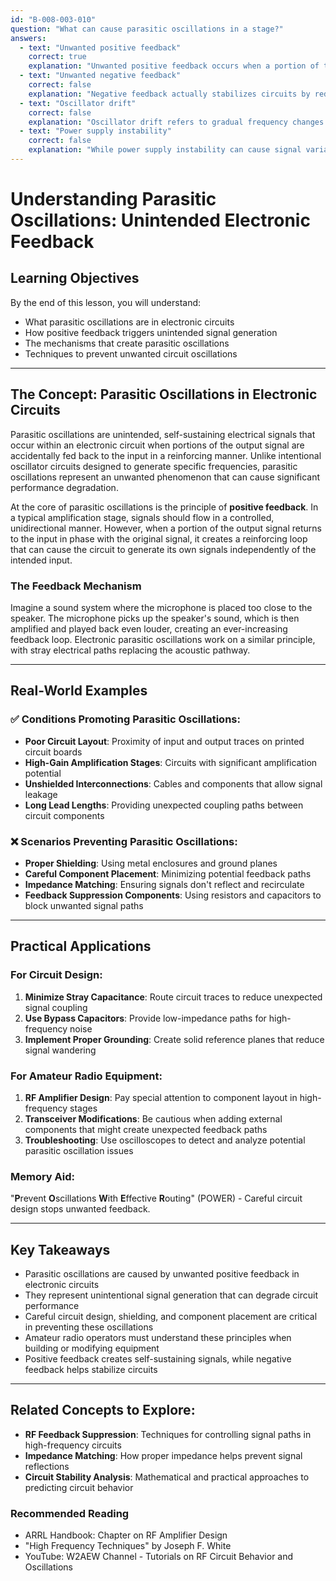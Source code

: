 ```yaml
---
id: "B-008-003-010"
question: "What can cause parasitic oscillations in a stage?"
answers:
  - text: "Unwanted positive feedback"
    correct: true
    explanation: "Unwanted positive feedback occurs when a portion of the output signal is fed back to the input in phase with the original signal, causing unintended amplification and potential self-sustaining oscillation. In electronic circuits, this can happen through stray capacitance, unwanted coupling between components, or poor circuit layout that allows signals to leak back into earlier stages of amplification."
  - text: "Unwanted negative feedback"
    correct: false
    explanation: "Negative feedback actually stabilizes circuits by reducing gain and minimizing distortion. It typically helps prevent oscillations by damping unwanted signal variations, unlike positive feedback which can cause uncontrolled signal generation and circuit instability."
  - text: "Oscillator drift"
    correct: false
    explanation: "Oscillator drift refers to gradual frequency changes in an intentional oscillator circuit due to temperature or component variations. While this can affect circuit performance, it doesn't directly cause parasitic oscillations, which are unintended signal generations in amplification stages."
  - text: "Power supply instability"
    correct: false
    explanation: "While power supply instability can cause signal variations and noise, it doesn't directly create parasitic oscillations. Parasitic oscillations are specifically about signal feedback and circuit interactions, not power supply fluctuations."
---
```


# Understanding Parasitic Oscillations: Unintended Electronic Feedback

## Learning Objectives
By the end of this lesson, you will understand:
- What parasitic oscillations are in electronic circuits
- How positive feedback triggers unintended signal generation
- The mechanisms that create parasitic oscillations
- Techniques to prevent unwanted circuit oscillations

---

## The Concept: Parasitic Oscillations in Electronic Circuits

Parasitic oscillations are unintended, self-sustaining electrical signals that occur within an electronic circuit when portions of the output signal are accidentally fed back to the input in a reinforcing manner. Unlike intentional oscillator circuits designed to generate specific frequencies, parasitic oscillations represent an unwanted phenomenon that can cause significant performance degradation.

At the core of parasitic oscillations is the principle of **positive feedback**. In a typical amplification stage, signals should flow in a controlled, unidirectional manner. However, when a portion of the output signal returns to the input in phase with the original signal, it creates a reinforcing loop that can cause the circuit to generate its own signals independently of the intended input.

### The Feedback Mechanism

Imagine a sound system where the microphone is placed too close to the speaker. The microphone picks up the speaker's sound, which is then amplified and played back even louder, creating an ever-increasing feedback loop. Electronic parasitic oscillations work on a similar principle, with stray electrical paths replacing the acoustic pathway.

---

## Real-World Examples

### ✅ Conditions Promoting Parasitic Oscillations:
- **Poor Circuit Layout**: Proximity of input and output traces on printed circuit boards
- **High-Gain Amplification Stages**: Circuits with significant amplification potential
- **Unshielded Interconnections**: Cables and components that allow signal leakage
- **Long Lead Lengths**: Providing unexpected coupling paths between circuit components

### ❌ Scenarios Preventing Parasitic Oscillations:
- **Proper Shielding**: Using metal enclosures and ground planes
- **Careful Component Placement**: Minimizing potential feedback paths
- **Impedance Matching**: Ensuring signals don't reflect and recirculate
- **Feedback Suppression Components**: Using resistors and capacitors to block unwanted signal paths

---

## Practical Applications

### For Circuit Design:
1. **Minimize Stray Capacitance**: Route circuit traces to reduce unexpected signal coupling
2. **Use Bypass Capacitors**: Provide low-impedance paths for high-frequency noise
3. **Implement Proper Grounding**: Create solid reference planes that reduce signal wandering

### For Amateur Radio Equipment:
1. **RF Amplifier Design**: Pay special attention to component layout in high-frequency stages
2. **Transceiver Modifications**: Be cautious when adding external components that might create unexpected feedback paths
3. **Troubleshooting**: Use oscilloscopes to detect and analyze potential parasitic oscillation issues

### Memory Aid:
"**P**revent **O**scillations **W**ith **E**ffective **R**outing" (POWER) - Careful circuit design stops unwanted feedback.

---

## Key Takeaways

- Parasitic oscillations are caused by unwanted positive feedback in electronic circuits
- They represent unintentional signal generation that can degrade circuit performance
- Careful circuit design, shielding, and component placement are critical in preventing these oscillations
- Amateur radio operators must understand these principles when building or modifying equipment
- Positive feedback creates self-sustaining signals, while negative feedback helps stabilize circuits

---

## Related Concepts to Explore:
- **RF Feedback Suppression**: Techniques for controlling signal paths in high-frequency circuits
- **Impedance Matching**: How proper impedance helps prevent signal reflections
- **Circuit Stability Analysis**: Mathematical and practical approaches to predicting circuit behavior

### Recommended Reading

- ARRL Handbook: Chapter on RF Amplifier Design
- "High Frequency Techniques" by Joseph F. White
- YouTube: W2AEW Channel - Tutorials on RF Circuit Behavior and Oscillations